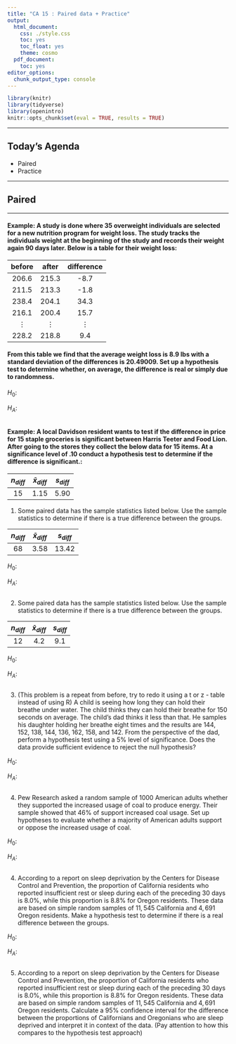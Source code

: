 ```yaml
---
title: "CA 15 : Paired data + Practice"
output:
  html_document:
    css: ./style.css
    toc: yes
    toc_float: yes
    theme: cosmo
  pdf_document:
    toc: yes
editor_options:
  chunk_output_type: console
---
```


```r
library(knitr)
library(tidyverse)
library(openintro)
knitr::opts_chunk$set(eval = TRUE, results = TRUE)
```

------------------------------------------------------------------------

## Today's Agenda

-   Paired
-   Practice

------------------------------------------------------------------------

## Paired

------------------------------------------------------------------------

#### Example: A study is done where $35$ overweight individuals are selected for a new nutrition program for weight loss. The study tracks the individuals weight at the beginning of the study and records their weight again $90$ days later. Below is a table for their weight loss:

|  before  |  after   | difference |
|:--------:|:--------:|:----------:|
|  206.6   |  215.3   |    -8.7    |
|  211.5   |  213.3   |    -1.8    |
|  238.4   |  204.1   |    34.3    |
|  216.1   |  200.4   |    15.7    |
| $\vdots$ | $\vdots$ |  $\vdots$  |
|  228.2   |  218.8   |    9.4     |

#### From this table we find that the average weight loss is $8.9$ lbs with a standard deviation of the differences is $20.49009$. Set up a hypothesis test to determine whether, on average, the difference is real or simply due to randomness.

$H_0:$

$H_A:$

```r

```


#### Example: A local Davidson resident wants to test if the difference in price for 15 staple groceries is significant between Harris Teeter and Food Lion. After going to the stores they collect the below data for 15 items. At a significance level of $.10$ conduct a hypothesis test to determine if the difference is significant.:


| $n_{diff}$ | $\bar{x}_{diff}$ | $s_{diff}$ |
| :--: | :--: | :--: |
| 15 | 1.15 | 5.90 |



1.  Some paired data has the sample statistics listed below. Use the sample statistics to determine if there is a true difference between the groups.


| $n_{diff}$ | $\bar{x}_{diff}$ | $s_{diff}$ |
| :--: | :--: | :--: |
| 68 | 3.58 | 13.42 |


$H_0:$

$H_A:$

```r

```



2.  Some paired data has the sample statistics listed below. Use the sample statistics to determine if there is a true difference between the groups.


| $n_{diff}$ | $\bar{x}_{diff}$ | $s_{diff}$ |
| :--: | :--: | :--: |
| 12 | 4.2 | 9.1 |



$H_0:$

$H_A:$

```r

```

3. (This problem is a repeat from before, try to redo it using a t or z - table instead of using R) A child is seeing how long they can hold their breathe under water. The child thinks they can hold their breathe for $150$ seconds on average. The child's dad thinks it less than that. He samples his daughter holding her breathe eight times and the results are $144$, $152$, $138$, $144$, $136$, $162$, $158$, and $142$. From the perspective of the dad, perform a hypothesis test using a $5 \%$ level of significance. Does the data provide sufficient evidence to reject the null hypothesis?

$H_0:$

$H_A:$

```r

```

4.  Pew Research asked a random sample of $1000$ American adults whether they supported the increased usage of coal to produce energy. Their sample showed that $46 \%$ of support increased coal usage. Set up hypotheses to evaluate whether a majority of American adults support or oppose the increased usage of coal.

$H_0:$

$H_A:$

```r

```

4. According to a report on sleep deprivation by the Centers for Disease Control and Prevention, the proportion of California residents who reported insufficient rest or sleep during each of the preceding $30$ days is $8.0 \%$, while this proportion is $8.8 \%$ for Oregon residents. These data are based on simple random samples of $11,545$ California and $4,691$ Oregon residents. Make a hypothesis test to determine if there is a real difference between the groups.

$H_0:$

$H_A:$

```r

```

5. According to a report on sleep deprivation by the Centers for Disease Control and Prevention, the proportion of California residents who reported insufficient rest or sleep during each of the preceding $30$ days is $8.0 \%$, while this proportion is $8.8 \%$ for Oregon residents. These data are based on simple random samples of $11,545$ California and $4,691$ Oregon residents. Calculate a $95 \%$ confidence interval for the difference between the proportions of Californians and Oregonians who are sleep deprived and interpret it in context of the data. (Pay attention to how this compares to the hypothesis test approach)
